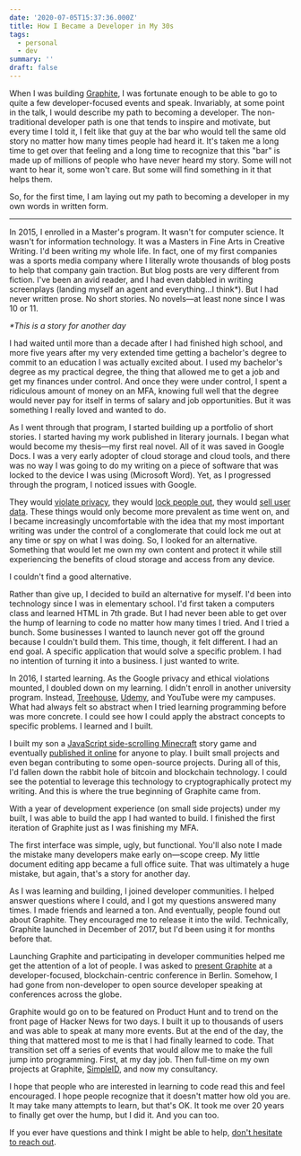 ```yaml
---
date: '2020-07-05T15:37:36.000Z'
title: How I Became a Developer in My 30s
tags:
  - personal
  - dev
summary: ''
draft: false
---
```

When I was building [Graphite](<https://graphitedocs.com>), I was fortunate enough to be able to go to quite a few developer-focused events and speak. Invariably, at some point in the talk, I would describe my path to becoming a developer. The non-traditional developer path is one that tends to inspire and motivate, but every time I told it, I felt like that guy at the bar who would tell the same old story no matter how many times people had heard it. It's taken me a long time to get over that feeling and a long time to recognize that this "bar" is made up of millions of people who have never heard my story. Some will not want to hear it, some won't care. But some will find something in it that helps them.

So, for the first time, I am laying out my path to becoming a developer in my own words in written form.

---

In 2015, I enrolled in a Master's program. It wasn't for computer science. It wasn't for information technology. It was a Masters in Fine Arts in Creative Writing. I'd been writing my whole life. In fact, one of my first companies was a sports media company where I literally wrote thousands of blog posts to help that company gain traction. But blog posts are very different from fiction. I've been an avid reader, and I had even dabbled in writing screenplays (landing myself an agent and everything...I think\*). But I had never written prose. No short stories. No novels—at least none since I was 10 or 11.

*\*This is a story for another day*

I had waited until more than a decade after I had finished high school, and more five years after my very extended time getting a bachelor's degree to commit to an education I was actually excited about. I used my bachelor's degree as my practical degree, the thing that allowed me to get a job and get my finances under control. And once they were under control, I spent a ridiculous amount of money on an MFA, knowing full well that the degree would never pay for itself in terms of salary and job opportunities. But it was something I really loved and wanted to do.

As I went through that program, I started building up a portfolio of short stories. I started having my work published in literary journals. I began what would become my thesis—my first real novel. All of it was saved in Google Docs. I was a very early adopter of cloud storage and cloud tools, and there was no way I was going to do my writing on a piece of software that was locked to the device I was using (Microsoft Word). Yet, as I progressed through the program, I noticed issues with Google.

They would [violate privacy](<https://www.ftc.gov/news-events/press-releases/2019/09/google-youtube-will-pay-record-170-million-alleged-violations>), they would [lock people out](<https://www.engadget.com/2017-10-31-google-docs-users-locked-out.html>), they would [sell user data](<https://www.businessinsider.com/facebook-google-information-nsa-iphone-android-data-personal-2016-2>). These things would only become more prevalent as time went on, and I became increasingly uncomfortable with the idea that my most important writing was under the control of a conglomerate that could lock me out at any time or spy on what I was doing. So, I looked for an alternative. Something that would let me own my own content and protect it while still experiencing the benefits of cloud storage and access from any device.

I couldn't find a good alternative.

Rather than give up, I decided to build an alternative for myself. I'd been into technology since I was in elementary school. I'd first taken a computers class and learned HTML in 7th grade. But I had never been able to get over the hump of learning to code no matter how many times I tried. And I tried a bunch. Some businesses I wanted to launch never got off the ground because I couldn't build them. This time, though, it felt different. I had an end goal. A specific application that would solve a specific problem. I had no intention of turning it into a business. I just wanted to write.

In 2016, I started learning. As the Google privacy and ethical violations mounted, I doubled down on my learning. I didn't enroll in another university program. Instead, [Treehouse](<https://teamtreehouse.com/>), [Udemy](<https://udemy.com>), and YouTube were my campuses. What had always felt so abstract when I tried learning programming before was more concrete. I could see how I could apply the abstract concepts to specific problems. I learned and I built.

I built my son a [JavaScript side-scrolling Minecraft](<https://github.com/jehunter5811/jehunter5811.github.io>) story game and eventually [published it online](<https://jehunter5811.github.io/>) for anyone to play. I built small projects and even began contributing to some open-source projects. During all of this, I'd fallen down the rabbit hole of bitcoin and blockchain technology. I could see the potential to leverage this technology to cryptographically protect my writing. And this is where the true beginning of Graphite came from.

With a year of development experience (on small side projects) under my built, I was able to build the app I had wanted to build. I finished the first iteration of Graphite just as I was finishing my MFA.

The first interface was simple, ugly, but functional. You'll also note I made the mistake many developers make early on—scope creep. My little document editing app became a full office suite. That was ultimately a huge mistake, but again, that's a story for another day.

As I was learning and building, I joined developer communities. I helped answer questions where I could, and I got my questions answered many times. I made friends and learned a ton. And eventually, people found out about Graphite. They encouraged me to release it into the wild. Technically, Graphite launched in December of 2017, but I'd been using it for months before that.

Launching Graphite and participating in developer communities helped me get the attention of a lot of people. I was asked to [present Graphite](<https://www.youtube.com/watch?v=71jvS8g1YWA>) at a developer-focused, blockchain-centric conference in Berlin. Somehow, I had gone from non-developer to open source developer speaking at conferences across the globe.

Graphite would go on to be featured on Product Hunt and to trend on the front page of Hacker News for two days. I built it up to thousands of users and was able to speak at many more events. But at the end of the day, the thing that mattered most to me is that I had finally learned to code. That transition set off a series of events that would allow me to make the full jump into programming. First, at my day job. Then full-time on my own projects at Graphite, [SimpleID](<https://simpleid.xyz>), and now my consultancy.

I hope that people who are interested in learning to code read this and feel encouraged. I hope people recognize that it doesn't matter how old you are. It may take many attempts to learn, but that's OK. It took me over 20 years to finally get over the hump, but I did it. And you can too.

If you ever have questions and think I might be able to help, [don't hesitate to reach out](<mailto:justin.edward.hunter@protonmail.com>).


  

